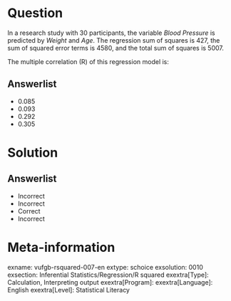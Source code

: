 Question
========

In a research study with 30 participants, the variable *Blood Pressure* is predicted by *Weight* and *Age*. The regression sum of squares is 427, the sum of squared error terms is 4580, and the total sum of squares is 5007.

The multiple correlation (R) of this regression model is:

  
Answerlist
----------
* 0.085
* 0.093
* 0.292
* 0.305

Solution
========

Answerlist
----------
* Incorrect
* Incorrect
* Correct
* Incorrect

Meta-information
================
exname: vufgb-rsquared-007-en
extype: schoice
exsolution: 0010
exsection: Inferential Statistics/Regression/R squared
exextra[Type]: Calculation, Interpreting output
exextra[Program]: 
exextra[Language]: English
exextra[Level]: Statistical Literacy
